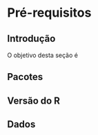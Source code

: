 # Pré-requisitos {#base-r}

## Introdução

O objetivo desta seção é 

## Pacotes



## Versão do R



## Dados

